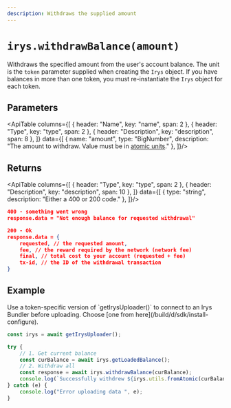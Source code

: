 ```yaml
---
description: Withdraws the supplied amount
---
```



# `irys.withdrawBalance(amount)`

Withdraws the specified amount from the user's account balance. The unit is the `token` parameter supplied when creating the `Irys` object. If you have balances in more than one token, you must re-instantiate the `Irys` object for each token.

## Parameters

<ApiTable columns={[
	{ header: "Name", key: "name", span: 2 },
	{ header: "Type", key: "type", span: 2 },
	{ header: "Description", key: "description", span: 8 },
]} data={[
	  { name: "amount", type: "BigNumber", description: "The amount to withdraw. Value must be in [atomic units](../utils/utils-toAtomic)." },
]}/>


## Returns

<ApiTable columns={[
	{ header: "Type", key: "type", span: 2 },
	{ header: "Description", key: "description", span: 10 },
]} data={[
		{ type: "string", description: "Either a 400 or 200 code." },
]}/>

```json
400 - something went wrong
response.data = "Not enough balance for requested withdrawal"

200 - Ok
response.data = {
	requested, // the requested amount,
	fee, // the reward required by the network (network fee)
	final, // total cost to your account (requested + fee)
	tx-id, // the ID of the withdrawal transaction
}
```

## Example

<Callout type="info" emoji="ℹ️">
	Use a token-specific version of `getIrysUploader()` to connect to an Irys Bundler before uploading. Choose [one from here](/build/d/sdk/install-configure).  
</Callout>

```js
const irys = await getIrysUploader();

try {
	// 1. Get current balance
	const curBalance = await irys.getLoadedBalance();
	// 2. Withdraw all
	const response = await irys.withdrawBalance(curBalance);
	console.log(`Successfully withdrew ${irys.utils.fromAtomic(curBalance)} ${irys.token}`);
} catch (e) {
	console.log("Error uploading data ", e);
}
```
